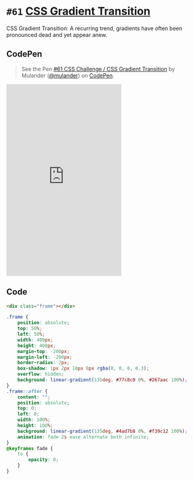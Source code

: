 
<Meta />

# `#61` [CSS Gradient Transition](https://100dayscss.com/days/61/)

CSS Gradient Transition: A recurring trend, gradients have often been pronounced dead and yet appear anew.

## CodePen

> See the Pen [#61 CSS Challenge / CSS Gradient Transition](https://codepen.io/mulander/pen/PoXmOaa)
by Mulander ([@mulander](https://codepen.io/mulander))
on [CodePen](https://codepen.io).

<iframe
  height="500"
  className="w-full my-10 bg-gray-200"
  scrolling="no"
  title="#61 CSS Challenge / CSS Gradient Transition"
  src="https://codepen.io/mulander/embed/PoXmOaa?default-tab=html%2Cresult"
  frameBorder="no"
  loading="lazy"
  allowtransparency="true"
  allowFullScreen={true}
>

</iframe>

## Code

```html
<div class="frame"></div>
```

```css
.frame {
	position: absolute;
	top: 50%;
	left: 50%;
	width: 400px;
	height: 400px;
	margin-top: -200px;
	margin-left: -200px;
	border-radius: 2px;
	box-shadow: 1px 2px 10px 0px rgba(0, 0, 0, 0.3);
	overflow: hidden;
	background: linear-gradient(135deg, #77c8c0 0%, #267aac 100%);
}
.frame::after {
	content: "";
	position: absolute;
	top: 0;
	left: 0;
	width: 100%;
	height: 100%;
	background: linear-gradient(135deg, #4ad7b8 0%, #f39c12 100%);
	animation: fade 2s ease alternate both infinite;
}
@keyframes fade {
	to {
		opacity: 0;
	}
}
```
